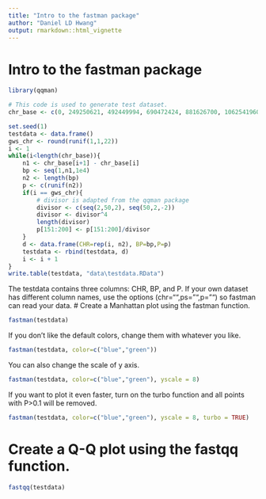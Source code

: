 ```yaml
---
title: "Intro to the fastman package"
author: "Daniel LD Hwang"
output: rmarkdown::html_vignette
---
```


<!--
  %\VignetteIndexEntry{Intro to the fastman package}
  %\VignetteEngine{knitr::rmarkdown}
  \usepackage[utf8]{inputenc}
-->
# Intro to the fastman package
```r
library(qqman)

# This code is used to generate test dataset.
chr_base <- c(0, 249250621, 492449994, 690472424, 881626700, 1062541960, 1233657027, 1392795690, 1539159712, 1680373143, 1815907890, 1950914406, 2084766301, 2199936179, 2307285719, 2409817111, 2500171864, 2581367074, 2659444322, 2718573305, 2781598825, 2829728720, 2881033286)

set.seed(1)
testdata <- data.frame()
gws_chr <- round(runif(1,1,22))
i <- 1
while(i<length(chr_base)){
    n1 <- chr_base[i+1] - chr_base[i]
    bp <- seq(1,n1,1e4)
    n2 <- length(bp)
    p <- c(runif(n2))
    if(i == gws_chr){
        # divisor is adapted from the qqman package 
        divisor <- c(seq(2,50,2), seq(50,2,-2))
        divisor <- divisor^4
        length(divisor)
        p[151:200] <- p[151:200]/divisor
    }
    d <- data.frame(CHR=rep(i, n2), BP=bp,P=p)
    testdata <- rbind(testdata, d)            
    i <- i + 1
}
write.table(testdata, "data\testdata.RData")
```
The testdata contains three columns: CHR, BP, and P. If your own dataset has different column names, use the options (chr="",ps="",p="") so fastman can read your data. 
# Create a Manhattan plot using the fastman function.
```r
fastman(testdata)
```
If you don't like the default colors, change them with whatever you like.
```r
fastman(testdata, color=c("blue","green"))
```
You can also change the scale of y axis.
```r
fastman(testdata, color=c("blue","green"), yscale = 8)
```
If you want to plot it even faster, turn on the turbo function and all points with P>0.1 will be removed.
```r
fastman(testdata, color=c("blue","green"), yscale = 8, turbo = TRUE)
```
# Create a Q-Q plot using the fastqq function.
```r
fastqq(testdata)
```
